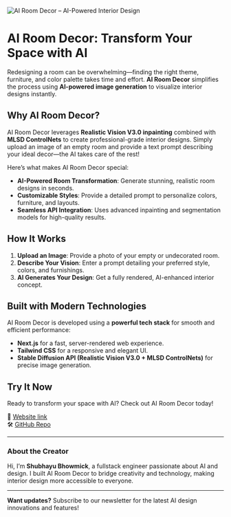 ![AI Room Decor – AI-Powered Interior Design](/aidecor.png)

# AI Room Decor: Transform Your Space with AI

Redesigning a room can be overwhelming—finding the right theme, furniture, and color palette takes time and effort. **AI Room Decor** simplifies the process using **AI-powered image generation** to visualize interior designs instantly.

## Why AI Room Decor?

AI Room Decor leverages **Realistic Vision V3.0 inpainting** combined with **MLSD ControlNets** to create professional-grade interior designs. Simply upload an image of an empty room and provide a text prompt describing your ideal decor—the AI takes care of the rest!

Here’s what makes AI Room Decor special:

- **AI-Powered Room Transformation**: Generate stunning, realistic room designs in seconds.
- **Customizable Styles**: Provide a detailed prompt to personalize colors, furniture, and layouts.
- **Seamless API Integration**: Uses advanced inpainting and segmentation models for high-quality results.

## How It Works

1. **Upload an Image**: Provide a photo of your empty or undecorated room.
2. **Describe Your Vision**: Enter a prompt detailing your preferred style, colors, and furnishings.
3. **AI Generates Your Design**: Get a fully rendered, AI-enhanced interior concept.

## Built with Modern Technologies

AI Room Decor is developed using a **powerful tech stack** for smooth and efficient performance:

- **Next.js** for a fast, server-rendered web experience.
- **Tailwind CSS** for a responsive and elegant UI.
- **Stable Diffusion API (Realistic Vision V3.0 + MLSD ControlNets)** for precise image generation.

## Try It Now

Ready to transform your space with AI? Check out AI Room Decor today!

🔗 [Website link](https://ai-room-decor.vercel.app/)  
🛠 [GitHub Repo](https://github.com/Shubhayu-Bhowmick/ai-room-decor)

---

### About the Creator

Hi, I’m **Shubhayu Bhowmick**, a fullstack engineer passionate about AI and design. I built AI Room Decor to bridge creativity and technology, making interior design more accessible to everyone.

---

**Want updates?** Subscribe to our newsletter for the latest AI design innovations and features!
